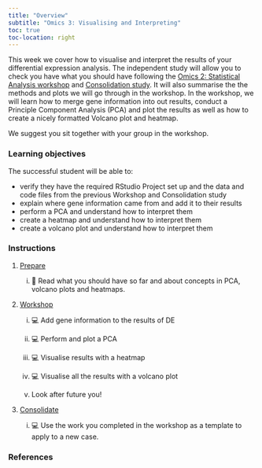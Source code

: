 ```yaml
---
title: "Overview"
subtitle: "Omics 3: Visualising and Interpreting"
toc: true
toc-location: right
---
```


This week we cover how to visualise and interpret the results of your differential expression analysis. The independent study will allow you to check you have what you should have following the [Omics 2: Statistical Analysis workshop](../week-4/workshop.html) and [Consolidation study](../week-4/study_after_workshop.html). It will also summarise the the methods and plots we will go through in the workshop. In the workshop, we will learn how to merge gene information into out results,  conduct a Principle Component Analysis (PCA) and plot the results as well as how to create a nicely formatted Volcano plot and heatmap.  

We suggest you sit together with your group in the workshop.

### Learning objectives

The successful student will be able to:

-   verify they have the required RStudio Project set up and the data and code files from the previous Workshop and Consolidation study
-   explain where gene information came from and add it to their results
-   perform a PCA and understand how to interpret them
-   create a heatmap and understand how to interpret them
-   create a volcano plot and understand how to interpret them
  

### Instructions

1.  [Prepare](study_before_workshop.qmd)

    i.  📖 Read what you should have so far and about concepts in PCA, volcano plots and heatmaps.

2.  [Workshop](workshop.qmd)

    i.  💻 Add gene information to the results of DE

    ii. 💻 Perform and plot a PCA

    iii. 💻 Visualise results with a heatmap
    
    iv. 💻 Visualise all the results with a volcano plot

    iv. Look after future you!

3.  [Consolidate](study_after_workshop.qmd)

    i.  💻 Use the work you completed in the workshop as a template to apply to a new case.

### References

